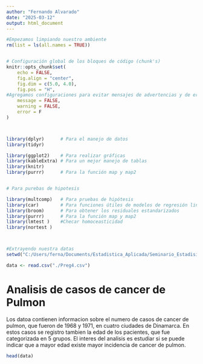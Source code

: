 ```yaml
---
author: "Fernando Alvarado"
date: "2025-03-12"
output: html_document
---
```



```r
#Empezamos limpiando nuestro ambiente
rm(list = ls(all.names = TRUE))


# Configuración global de los bloques de código (chunk's)
knitr::opts_chunk$set(
	echo = FALSE,
	fig.align = "center",
	fig.dim = c(5.0, 4.0),
	fig.pos = "H",
#Agregamos configuraciones para evitar mensajes de advertencias y de errores en el archivo
	message = FALSE,
	warning = FALSE,
	error = F
)



library(dplyr)      # Para el manejo de datos
library(tidyr)

library(ggplot2)    # Para realizar gráficas
library(kableExtra) # Para un mejor manejo de tablas
library(knitr)
library(purrr)      # Para la función map y map2


# Para purebas de hipotesis

library(multcomp)   # Para pruebas de hipótesis
library(car)        # Para funciones útiles de modelos de regresión lineal múltiple
library(broom)      # Para obtener los residuales estandarizados
library(purrr)      # Para la función map y map2
library(lmtest )    #Checar homoceasticidad
library(nortest )



#Extrayendo nuestra datas
setwd("C:/Users/ferna/Documents/Estadistica_Aplicada/Seminario_Estadisitica/Proyecto_1/Ejercicio_4/Data")

data <- read.csv("./Preg4.csv")


```


# Analisis de casos de cancer de Pulmon

Los datoa contienen informacion sobre el numero de casos de cancer de pulmon, que fueron de 1968 y 1971, en cuatro ciudades de Dinamarca. En estos casos se registro tambien la edad de los pacientes, que fue categorizada en 5 grupos. El interes del analisis es estudiar si se puede indicar que a mayor edad existe mayor incidencia de cancer de pulmon.





```r
head(data)
```





















